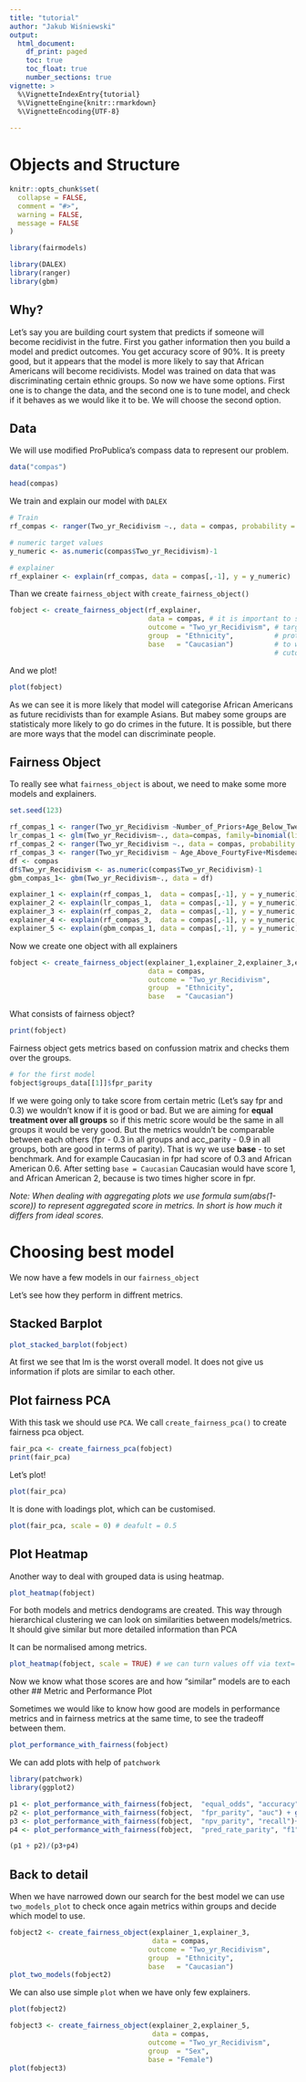 ```yaml
---
title: "tutorial"
author: "Jakub Wiśniewski"
output: 
  html_document: 
    df_print: paged
    toc: true
    toc_float: true
    number_sections: true      
vignette: >
  %\VignetteIndexEntry{tutorial}
  %\VignetteEngine{knitr::rmarkdown}
  %\VignetteEncoding{UTF-8}
  
---
```

# Objects and Structure
```r
knitr::opts_chunk$set(
  collapse = FALSE,
  comment = "#>",
  warning = FALSE,
  message = FALSE
)

```

```r
library(fairmodels)

library(DALEX)
library(ranger)
library(gbm)

```
## Why? 

Let's say you are building court system that predicts if someone will become recidivist in the futre. First you gather information
then you build a model and predict outcomes. You get accuracy score of 90%. It is preety good, but it appears that the model is more likely to say that African Americans will become recidivists. Model was trained on data that was discriminating certain ethnic groups. So now we have some options. First one is to change the data, and the second one is to tune model, and check if it behaves as we would like it to be. We will choose the second option.

## Data

We will use modified ProPublica's compass data to represent our problem. 

```r
data("compas")

head(compas)
```

We train and explain our model with `DALEX`
```r
# Train
rf_compas <- ranger(Two_yr_Recidivism ~., data = compas, probability = TRUE) # Wszystko

# numeric target values
y_numeric <- as.numeric(compas$Two_yr_Recidivism)-1

# explainer
rf_explainer <- explain(rf_compas, data = compas[,-1], y = y_numeric)
```

Than we create `fairness_object` with `create_fairness_object()`

```r

fobject <- create_fairness_object(rf_explainer,
                                  data = compas, # it is important to specify all data if explainer doesn't have it
                                  outcome = "Two_yr_Recidivism", # target variable
                                  group  = "Ethnicity",          # protected group
                                  base   = "Caucasian")          # to what subgroupwe want to compare
                                                                 # cutoff - optional, deafult = 0.5
```

And we plot!
```r
plot(fobject)
```
   
As we can see it is more likely that model will categorise African Americans as future recidivists than for example Asians. 
But mabey some groups are statisticaly more likely to go do crimes in the future. It is possible, but there are more ways that the model can discriminate people. 

## Fairness Object

To really see what `fairness_object` is about, we need to make some more models and explainers. 

```r
set.seed(123)

rf_compas_1 <- ranger(Two_yr_Recidivism ~Number_of_Priors+Age_Below_TwentyFive, data = compas, probability = TRUE)
lr_compas_1 <- glm(Two_yr_Recidivism~., data=compas, family=binomial(link="logit"))
rf_compas_2 <- ranger(Two_yr_Recidivism ~., data = compas, probability = TRUE) 
rf_compas_3 <- ranger(Two_yr_Recidivism ~ Age_Above_FourtyFive+Misdemeanor, data = compas, probability = TRUE)
df <- compas
df$Two_yr_Recidivism <- as.numeric(compas$Two_yr_Recidivism)-1
gbm_compas_1<- gbm(Two_yr_Recidivism~., data = df) 

explainer_1 <- explain(rf_compas_1,  data = compas[,-1], y = y_numeric)
explainer_2 <- explain(lr_compas_1,  data = compas[,-1], y = y_numeric)
explainer_3 <- explain(rf_compas_2,  data = compas[,-1], y = y_numeric, label = "ranger_2")
explainer_4 <- explain(rf_compas_3,  data = compas[,-1], y = y_numeric, label = "ranger_3")
explainer_5 <- explain(gbm_compas_1, data = compas[,-1], y = y_numeric)

```
   
Now we create one object with all explainers
```r
fobject <- create_fairness_object(explainer_1,explainer_2,explainer_3,explainer_4,explainer_5,
                                  data = compas, 
                                  outcome = "Two_yr_Recidivism",
                                  group  = "Ethnicity",
                                  base   = "Caucasian") 
```

What consists of fairness object? 
```r
print(fobject)
```

Fairness object gets metrics based on confussion matrix and checks them over the groups. 
```r
# for the first model
fobject$groups_data[[1]]$fpr_parity
```

If we were going only to take score from certain metric (Let's say fpr and 0.3) we wouldn't know if it is good or bad. But we are aiming for **equal treatment over all groups** so if this metric score would be the same in all groups it would be very good. But the metrics wouldn't be comparable between each others (fpr - 0.3 in all groups and acc_parity - 0.9 in all groups, both are good in terms of parity). That is wy we use **base** - to set benchmark. And for example Caucasian in fpr had score of 0.3 and African American 0.6. After setting `base = Caucasian` Caucasian would have score 1, and African American 2, because is two times higher score in fpr.

*Note: When dealing with aggregating plots we use formula sum(abs(1-score)) to represent aggregated score in metrics. In short is how much it differs from ideal scores.* 


# Choosing best model

We now have a few models in our `fairness_object`

Let's see how they perform in diffrent metrics.

## Stacked Barplot
```r
plot_stacked_barplot(fobject)
```
   
At first we see that lm is the worst overall model. It does not give us information if plots are similar to each other. 

## Plot fairness PCA
With this task we should use `PCA`. We call `create_fairness_pca()` to create fairness pca object. 
```r
fair_pca <- create_fairness_pca(fobject)
print(fair_pca)
```

Let's plot!
```r
plot(fair_pca)
```

It is done with loadings plot, which can be customised. 
```r
plot(fair_pca, scale = 0) # deafult = 0.5
```

## Plot Heatmap
Another way to deal with grouped data is using heatmap.

```r
plot_heatmap(fobject)
```
   
For both models and metrics dendograms are created. This way through hierarchical clustering we can look on similarities between models/metrics. It should give similar but more detailed information than PCA
   
It can be normalised among metrics.
```r
plot_heatmap(fobject, scale = TRUE) # we can turn values off via text= FALSE
```

Now we know what those scores are and how "similar" models are to each other
## Metric and Performance Plot

Sometimes we would like to know how good are models in performance metrics and in fairness metrics at the same time, to see the tradeoff between them.

```r
plot_performance_with_fairness(fobject)
```

We can add plots with help of `patchwork` 

```r
library(patchwork)
library(ggplot2)

p1 <- plot_performance_with_fairness(fobject,  "equal_odds", "accuracy")
p2 <- plot_performance_with_fairness(fobject,  "fpr_parity", "auc") + ggtitle(" ")
p3 <- plot_performance_with_fairness(fobject,  "npv_parity", "recall")+ ggtitle(" ")
p4 <- plot_performance_with_fairness(fobject,  "pred_rate_parity", "f1")+ ggtitle(" ")

(p1 + p2)/(p3+p4)
```



## Back to detail 

When we have narrowed down our search for the best model we can use `two_models_plot` to check once again metrics within groups and decide which model to use.

```r
fobject2 <- create_fairness_object(explainer_1,explainer_3, 
                                   data = compas, 
                                  outcome = "Two_yr_Recidivism",
                                  group  = "Ethnicity",
                                  base   = "Caucasian")
plot_two_models(fobject2)
```

We can also use simple `plot` when we have only few explainers.
```r
plot(fobject2)
```

```r
fobject3 <- create_fairness_object(explainer_2,explainer_5, 
                                   data = compas, 
                                  outcome = "Two_yr_Recidivism",
                                  group  = "Sex",
                                  base = "Female")
plot(fobject3)
```


